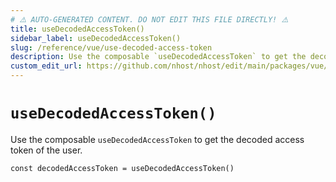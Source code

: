 ```yaml
---
# ⚠️ AUTO-GENERATED CONTENT. DO NOT EDIT THIS FILE DIRECTLY! ⚠️
title: useDecodedAccessToken()
sidebar_label: useDecodedAccessToken()
slug: /reference/vue/use-decoded-access-token
description: Use the composable `useDecodedAccessToken` to get the decoded access token of the user.
custom_edit_url: https://github.com/nhost/nhost/edit/main/packages/vue/src/useDecodedAccessToken.ts#L18
---
```


# `useDecodedAccessToken()`

Use the composable `useDecodedAccessToken` to get the decoded access token of the user.

```tsx
const decodedAccessToken = useDecodedAccessToken()
```
